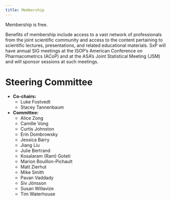 ```yaml
---
title: Membership
---
```


Membership is free. 

Benefits of membership include access to a vast network of professionals from the joint scientific community and access to the content pertaining to scientific lectures, presentations, and related educational materials. SxP will have annual SIG meetings at the ISOP's American Conference on Pharmacometrics (ACoP) and at the ASA’s Joint Statistical Meeting (JSM) and will sponsor sessions at such meetings.

# Steering Committee

* **Co-chairs:**
  + Luke Fostvedt 
  + Stacey Tannenbaum

* **Committee:**
  + Alice Zong
  + Camille Vong
  + Curtis Johnston
  + Erin Dombrowsky
  + Jessica Barry
  + Jiang Liu
  + Julie Bertrand
  + Kosalaram (Ram) Goteti
  + Marion Bouillon-Pichault
  + Matt Zierhut
  + Mike Smith
  + Pavan Vaddady
  + Siv Jönsson
  + Susan Willavize
  + Tim Waterhouse
